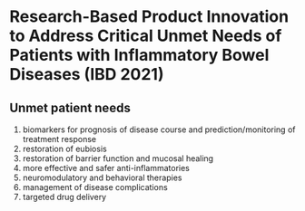 # Research-Based Product Innovation to Address Critical Unmet Needs of Patients with Inflammatory Bowel Diseases (IBD 2021)

## Unmet patient needs
1. biomarkers for prognosis of disease course and prediction/monitoring of treatment response
2. restoration of eubiosis
3. restoration of barrier function and mucosal healing
4. more effective and safer anti-inflammatories
5. neuromodulatory and behavioral therapies
6. management of disease complications
7. targeted drug delivery